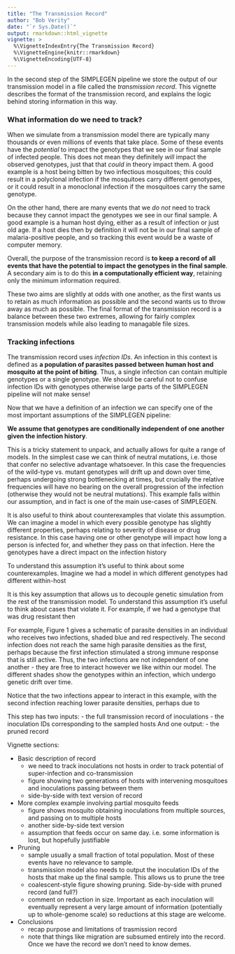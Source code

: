 ---
title: "The Transmission Record"
author: "Bob Verity"
date: "`r Sys.Date()`"
output: rmarkdown::html_vignette
vignette: >
  %\VignetteIndexEntry{The Transmission Record}
  %\VignetteEngine{knitr::rmarkdown}
  %\VignetteEncoding{UTF-8}
---

<!---
Example comment
-->

In the second step of the SIMPLEGEN pipeline we store the output of our transmission model in a file called the *transmission record*. This vignette describes the format of the transmission record, and explains the logic behind storing information in this way.

### What information do we need to track?

When we simulate from a transmission model there are typically many thousands or even millions of events that take place. Some of these events have the *potential* to impact the genotypes that we see in our final sample of infected people. This does not mean they definitely *will* impact the observed genotypes, just that that *could* in theory impact them. A good example is a host being bitten by two infectious mosquitoes; this could result in a polyclonal infection if the mosquitoes carry different genotypes, or it could result in a monoclonal infection if the mosquitoes carry the same genotype.

On the other hand, there are many events that we *do not* need to track because they cannot impact the genotypes we see in our final sample. A good example is a human host dying, either as a result of infection or just old age. If a host dies then by definition it will not be in our final sample of malaria-positive people, and so tracking this event would be a waste of computer memory.

Overall, the purpose of the transmission record is **to keep a record of all events that have the potential to impact the genotypes in the final sample**. A secondary aim is to do this **in a computationally efficient way**, retaining only the minimum information required.

These two aims are slightly at odds with one another, as the first wants us to retain as much information as possible and the second wants us to throw away as much as possible. The final format of the transmission record is a balance between these two extremes, allowing for fairly complex transmission models while also leading to managable file sizes.


### Tracking infections

The transmission record uses *infection IDs*. An infection in this context is defined as **a population of parasites passed between human host and mosquito at the point of biting**. Thus, a single infection can contain multiple genotypes or a single genotype. We should be careful not to confuse infection IDs with genotypes otherwise large parts of the SIMPLEGEN pipeline will not make sense!

Now that we have a definition of an infection we can specify one of the most important assumptions of the SIMPLEGEN pipeline:

**We assume that genotypes are conditionally independent of one another given the infection history**.

This is a tricky statement to unpack, and actually allows for quite a range of models. In the simplest case we can think of neutral mutations, i.e. those that confer no selective advantage whatsoever. In this case the frequencies of the wild-type vs. mutant genotypes will drift up and down over time, perhaps undergoing strong bottlenecking at times, but crucially the relative frequencies will have no bearing on the overall progression of the infection (otherwise they would not be neutral mutations). This example falls within our assumption, and in fact is one of the main use-cases of SIMPLEGEN.

It is also useful to think about counterexamples that violate this assumption. We can imagine a model in which every possible genotype has slightly different properties, perhaps relating to severity of disease or drug resistance. In this case having one or other genotype will impact how long a person is infected for, and whether they pass on that infection. Here the genotypes have a direct impact on the infection history

To understand this assumption it's useful to think about some counterexamples. Imagine we had a model in which different genotypes had different within-host 

It is this key assumption that allows us to decouple genetic simulation from the rest of the transmission model. To understand this assumption it's useful to think about cases that violate it. For example, if we had a genotype that was drug resistant then 

For example, Figure 1 gives a schematic of parasite densities in an individual who receives two infections, shaded blue and red respectively. The second infection does not reach the same high parasite densities as the first, perhaps because the first infection stimulated a strong immune response that is still active. Thus, the two infections are not independent of one another - they are free to interact however we like within our model. The different shades show the genotypes within an infection, which undergo genetic drift over time.


Notice that the two infections appear to interact in this example, with the second infection reaching lower parasite densities, perhaps due to 


This step has two inputs:
  - the full transmission record of inoculations
  - the inoculation IDs corresponding to the sampled hosts
And one output:
  - the pruned record

Vignette sections:

- Basic description of record
  - we need to track inoculations not hosts in order to track potential of super-infection and co-transmission
  - figure showing two generations of hosts with intervening mosquitoes and inoculations passing between them
  - side-by-side with text version of record
  
- More complex example involving partial mosquito feeds
  - figure shows mosquito obtaining inoculations from multiple sources, and passing on to multiple hosts
  - another side-by-side text version
  - assumption that feeds occur on same day. i.e. some information is lost, but hopefully justifiable
  
- Pruning
  - sample usually a small fraction of total population. Most of these events have no relevance to sample.
  - transmission model also needs to output the inoculation IDs of the hosts that make up the final sample. This allows us to prune the tree
  - coalescent-style figure showing pruning. Side-by-side with pruned record (and full?)
  - comment on reduction in size. Important as each inoculation will eventually represent a very large amount of information (potentially up to whole-genome scale) so reductions at this stage are welcome.

- Conclusions
  - recap purpose and limitations of trasmission record
  - note that things like migration are subsumed entirely into the record. Once we have the record we don't need to know demes.




